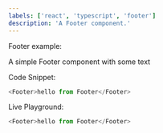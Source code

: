 ```yaml
---
labels: ['react', 'typescript', 'footer']
description: 'A Footer component.'
---
```



Footer example:

A simple Footer component with some text

Code Snippet:
```js
<Footer>hello from Footer</Footer>
```


Live Playground:
```js live
<Footer>hello from Footer</Footer>
```

